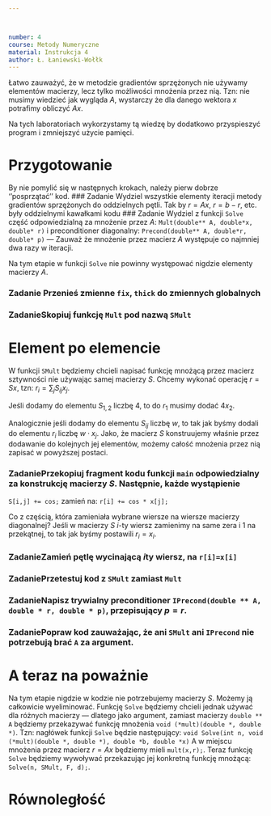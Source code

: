 ```yaml
---



number: 4
course: Metody Numeryczne
material: Instrukcja 4
author: Ł. Łaniewski-Wołłk
---
```


Łatwo zauważyć, że w metodzie gradientów sprzężonych nie używamy elementów macierzy, lecz tylko możliwości mnożenia przez nią. Tzn: nie musimy wiedzieć jak wygląda $A$, wystarczy że dla danego wektora $x$ potrafimy obliczyć $Ax$.

Na tych laboratoriach wykorzystamy tą wiedzę by dodatkowo przyspieszyć program i zmniejszyć użycie pamięci.

# Przygotowanie

By nie pomylić się w następnych krokach, należy pierw dobrze ''posprzątać'' kod. 
### Zadanie Wydziel wszystkie elementy iteracji metody gradientów sprzężonych do oddzielnych pętli. Tak by $r=Ax$, $r=b-r$, etc. były oddzielnymi kawałkami kodu
### Zadanie Wydziel z funkcji `Solve` część odpowiedzialną za mnożenie przez $A$: `Mult(double** A, double*x, double* r)` i preconditioner diagonalny: `Precond(double** A, double*r, double* p)` --- Zauważ że mnożenie przez macierz $A$ występuje co najmniej dwa razy w iteracji.

Na tym etapie w funkcji `Solve` nie powinny występować nigdzie elementy macierzy $A$.

### Zadanie Przenieś zmienne `fix`, `thick` do zmiennych globalnych

### ZadanieSkopiuj funkcję `Mult` pod nazwą `SMult`

# Element po elemencie
W funkcji `SMult` będziemy chcieli napisać funkcję mnożącą przez macierz sztywności nie używając samej macierzy $S$. Chcemy wykonać operację $r=Sx$, tzn: $r_i = \sum_jS_{ij}x_j$.

Jeśli dodamy do elementu $S_{1,2}$ liczbę $4$, to do $r_1$ musimy dodać $4x_2$.

Analogicznie jeśli dodamy do elementu $S_{ij}$ liczbę $w$, to tak jak byśmy dodali do elementu $r_i$ liczbę $w\cdot x_j$. Jako, że macierz $S$ konstruujemy właśnie przez dodawanie do kolejnych jej elementów, możemy całość mnożenia przez nią zapisać w powyższej postaci.

### ZadaniePrzekopiuj fragment kodu funkcji `main` odpowiedzialny za konstrukcję macierzy $S$. Następnie, każde wystąpienie
`S[i,j] += cos;`
zamień na:
`r[i] += cos * x[j];`

Co z częścią, która zamieniała wybrane wiersze na wiersze macierzy diagonalnej? Jeśli w macierzy $S$ $i$-ty wiersz zamienimy na same zera i $1$ na przekątnej, to tak jak byśmy postawili $r_i = x_i$.

### ZadanieZamień pętlę wycinającą $i$ty wiersz, na `r[i]=x[i]`
### ZadaniePrzetestuj kod z `SMult` zamiast `Mult`
### ZadanieNapisz trywialny preconditioner `IPrecond(double ** A, double * r, double * p)`, przepisujący $p=r$.
### ZadaniePopraw kod zauważając, że ani `SMult` ani `IPrecond` nie potrzebują brać `A` za argument.

# A teraz na poważnie

Na tym etapie nigdzie w kodzie nie potrzebujemy macierzy $S$. Możemy ją całkowicie wyeliminować. Funkcję `Solve` będziemy chcieli jednak używać dla różnych macierzy --- dlatego jako argument, zamiast macierzy `double ** A` będziemy przekazywać funkcję mnożenia `void (*mult)(double *, double *)`. Tzn: nagłówek funkcji `Solve` będzie następujący:
`void Solve(int n, void (*mult)(double *, double *), double *b, double *x)`
A w miejscu mnożenia przez macierz $r=Ax$ będziemy mieli `mult(x,r);`. Teraz funkcję `Solve` będziemy wywoływać przekazując jej konkretną funkcję mnożącą: `Solve(n, SMult, F, d);`.

# Równoległość

